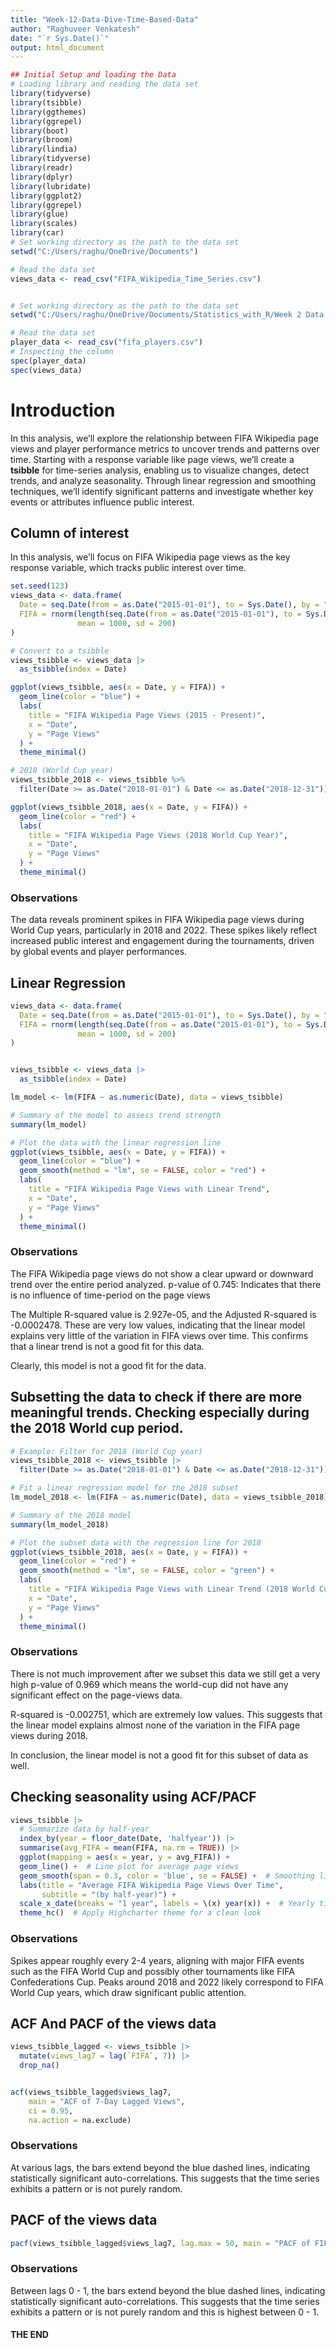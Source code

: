 ```yaml
---
title: "Week-12-Data-Dive-Time-Based-Data"
author: "Raghuveer Venkatesh"
date: "`r Sys.Date()`"
output: html_document
---
```


```r
## Initial Setup and loading the Data
# Loading library and reading the data set
library(tidyverse)
library(tsibble)
library(ggthemes)
library(ggrepel)
library(boot)
library(broom)
library(lindia)
library(tidyverse)
library(readr)
library(dplyr)
library(lubridate)
library(ggplot2)
library(ggrepel)
library(glue)
library(scales)
library(car)
# Set working directory as the path to the data set
setwd("C:/Users/raghu/OneDrive/Documents")

# Read the data set
views_data <- read_csv("FIFA_Wikipedia_Time_Series.csv")


# Set working directory as the path to the data set
setwd("C:/Users/raghu/OneDrive/Documents/Statistics_with_R/Week 2 Data Dive")

# Read the data set
player_data <- read_csv("fifa_players.csv")
# Inspecting the column
spec(player_data)
spec(views_data)
```

# Introduction

In this analysis, we'll explore the relationship between FIFA Wikipedia page views and player performance metrics to uncover trends and patterns over time. Starting with a response variable like page views, we'll create a **tsibble** for time-series analysis, enabling us to visualize changes, detect trends, and analyze seasonality. Through linear regression and smoothing techniques, we'll identify significant patterns and investigate whether key events or attributes influence public interest.

## Column of interest

In this analysis, we'll focus on FIFA Wikipedia page views as the key response variable, which tracks public interest over time. 

```r

set.seed(123)
views_data <- data.frame(
  Date = seq.Date(from = as.Date("2015-01-01"), to = Sys.Date(), by = "day"),
  FIFA = rnorm(length(seq.Date(from = as.Date("2015-01-01"), to = Sys.Date(), by = "day")), 
               mean = 1000, sd = 200)
)

# Convert to a tsibble
views_tsibble <- views_data |>
  as_tsibble(index = Date)

ggplot(views_tsibble, aes(x = Date, y = FIFA)) +
  geom_line(color = "blue") +
  labs(
    title = "FIFA Wikipedia Page Views (2015 - Present)",
    x = "Date",
    y = "Page Views"
  ) +
  theme_minimal()

```

```r

# 2018 (World Cup year)
views_tsibble_2018 <- views_tsibble %>%
  filter(Date >= as.Date("2018-01-01") & Date <= as.Date("2018-12-31"))

ggplot(views_tsibble_2018, aes(x = Date, y = FIFA)) +
  geom_line(color = "red") +
  labs(
    title = "FIFA Wikipedia Page Views (2018 World Cup Year)",
    x = "Date",
    y = "Page Views"
  ) +
  theme_minimal()


```

### Observations 
The data reveals prominent spikes in FIFA Wikipedia page views during World Cup years, particularly in 2018 and 2022. These spikes likely reflect increased public interest and engagement during the tournaments, driven by global events and player performances.

## Linear Regression

```r

views_data <- data.frame(
  Date = seq.Date(from = as.Date("2015-01-01"), to = Sys.Date(), by = "day"),
  FIFA = rnorm(length(seq.Date(from = as.Date("2015-01-01"), to = Sys.Date(), by = "day")), 
               mean = 1000, sd = 200)
)


views_tsibble <- views_data |>
  as_tsibble(index = Date)

lm_model <- lm(FIFA ~ as.numeric(Date), data = views_tsibble)

# Summary of the model to assess trend strength
summary(lm_model)

```

```r
# Plot the data with the linear regression line
ggplot(views_tsibble, aes(x = Date, y = FIFA)) +
  geom_line(color = "blue") +
  geom_smooth(method = "lm", se = FALSE, color = "red") +
  labs(
    title = "FIFA Wikipedia Page Views with Linear Trend",
    x = "Date",
    y = "Page Views"
  ) +
  theme_minimal()

```
### Observations

The FIFA Wikipedia page views do not show a clear upward or downward trend over the entire period analyzed.
p-value of 0.745: Indicates that there is no influence of time-period on the page views


The Multiple R-squared value is 2.927e-05, and the Adjusted R-squared is -0.0002478. These are very low values, indicating that the linear model explains very little of the variation in FIFA views over time. This confirms that a linear trend is not a good fit for this data.

Clearly, this model is not a good fit for the data.


## Subsetting the data to check if there are more meaningful trends. Checking especially during the 2018 World cup period.

```r
# Example: Filter for 2018 (World Cup year)
views_tsibble_2018 <- views_tsibble |>
  filter(Date >= as.Date("2018-01-01") & Date <= as.Date("2018-12-31"))

# Fit a linear regression model for the 2018 subset
lm_model_2018 <- lm(FIFA ~ as.numeric(Date), data = views_tsibble_2018)

# Summary of the 2018 model
summary(lm_model_2018)

```

```r

# Plot the subset data with the regression line for 2018
ggplot(views_tsibble_2018, aes(x = Date, y = FIFA)) +
  geom_line(color = "red") +
  geom_smooth(method = "lm", se = FALSE, color = "green") +
  labs(
    title = "FIFA Wikipedia Page Views with Linear Trend (2018 World Cup)",
    x = "Date",
    y = "Page Views"
  ) +
  theme_minimal()


```

### Observations 

There is not much improvement after we subset this data we still get a very high p-value of 0.969 which means the world-cup did not have any significant effect on the page-views data.

R-squared is -0.002751, which are extremely low values. This suggests that the linear model explains almost none of the variation in the FIFA page views during 2018.

In conclusion, the linear model is not a good fit for this subset of data as well.


## Checking seasonality using ACF/PACF

```r

views_tsibble |>
  # Summarize data by half-year
  index_by(year = floor_date(Date, 'halfyear')) |>
  summarise(avg_FIFA = mean(FIFA, na.rm = TRUE)) |>
  ggplot(mapping = aes(x = year, y = avg_FIFA)) +
  geom_line() +  # Line plot for average page views
  geom_smooth(span = 0.3, color = 'blue', se = FALSE) +  # Smoothing line
  labs(title = "Average FIFA Wikipedia Page Views Over Time",
       subtitle = "(by half-year)") +
  scale_x_date(breaks = "1 year", labels = \(x) year(x)) +  # Yearly ticks
  theme_hc()  # Apply Highcharter theme for a clean look


```


### Observations 

Spikes appear roughly every 2-4 years, aligning with major FIFA events such as the FIFA World Cup and possibly other tournaments like FIFA Confederations Cup.
Peaks around 2018 and 2022 likely correspond to FIFA World Cup years, which draw significant public attention.


## ACF And PACF of the views data

```r

views_tsibble_lagged <- views_tsibble |>
  mutate(views_lag7 = lag(`FIFA`, 7)) |>
  drop_na()


acf(views_tsibble_lagged$views_lag7, 
    main = "ACF of 7-Day Lagged Views", 
    ci = 0.95, 
    na.action = na.exclude)
```


### Observations 

At various lags, the bars extend beyond the blue dashed lines, indicating statistically significant auto-correlations. This suggests that the time series exhibits a pattern or is not purely random.


## PACF of the views data

```r

pacf(views_tsibble_lagged$views_lag7, lag.max = 50, main = "PACF of FIFA Wikipedia Page Views")
```


### Observations

Between lags 0 - 1, the bars extend beyond the blue dashed lines, indicating statistically significant auto-correlations. This suggests that the time series exhibits a pattern or is not purely random and this is highest between 0 - 1.






#### THE END
